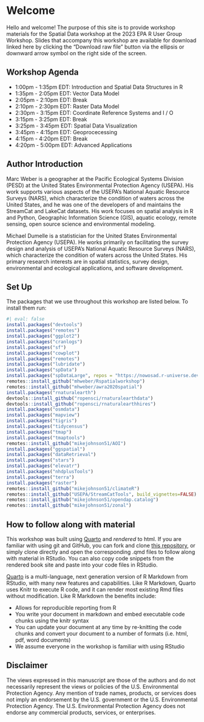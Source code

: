 # Welcome {#sec-intro .unnumbered}

Hello and welcome! The purpose of this site is to provide workshop materials for the Spatial Data workshop at the 2023 EPA R User Group Workshop. Slides that accompany this workshop are available for download linked here by clicking the "Download raw file" button via the ellipsis or downward arrow symbol on the right side of the screen.

## Workshop Agenda

- 1:00pm - 1:35pm EDT: Introduction and Spatial Data Structures in R
- 1:35pm - 2:05pm EDT: Vector Data Model
- 2:05pm - 2:10pm EDT: Break
- 2:10pm - 2:30pm EDT: Raster Data Model
- 2:30pm - 3:15pm EDT: Coordinate Reference Systems and I / O
- 3:15pm - 3:25pm EDT: Break
- 3:25pm - 3:45pm EDT: Spatial Data Visualization
- 3:45pm - 4:15pm EDT: Geoprocecessing
- 4:15pm - 4:20pm EDT: Break
- 4:20pm - 5:00pm EDT: Advanced Applications
  
## Author Introduction

Marc Weber is a geographer at the Pacific Ecological Systems Division (PESD) at the United States Environmental Protection Agency (USEPA). His work supports various aspects of the USEPA's National Aquatic Resource Surveys (NARS), which characterize the condition of waters across the United States, and he was one of the developers of and maintains the StreamCat and LakeCat datasets.  His work focuses on spatial analysis in R and Python, Geographic Information Science (GIS), aquatic ecology, remote sensing, open source science and environmental modeling.

Michael Dumelle is a statistician for the United States Environmental Protection Agency (USEPA). He works primarily on facilitating the survey design and analysis of USEPA's National Aquatic Resource Surveys (NARS), which characterize the condition of waters across the United States. His primary research interests are in spatial statistics, survey design, environmental and ecological applications, and software development.

## Set Up

The packages that we use throughout this workshop are listed below. To install them run:
```r
#| eval: false
install.packages("devtools")
install.packages("remotes")
install.packages("ggplot2")
install.packages("cranlogs")
install.packages("sf")
install.packages("cowplot")
install.packages("remotes")
install.packages("lubridate")
install.packages("spData")
install.packages("spDataLarge", repos = "https://nowosad.r-universe.dev")
remotes::install_github("mhweber/Rspatialworkshop")
remotes::install_github("mhweber/awra2020spatial")
install.packages("rnaturalearth")
devtools::install_github("ropensci/rnaturalearthdata")
devtools::install_github("ropensci/rnaturalearthhires")
install.packages("osmdata")
install.packages("mapview")
install.packages("tigris")
install.packages("tidycensus")
install.packages("tmap")
install.packages("tmaptools")
remotes::install_github("mikejohnson51/AOI")
install.packages("ggspatial")
install.packages("dataRetrieval")
install.packages("stars")
install.packages("elevatr")
install.packages("nhdplusTools")
install.packages("terra")
install.packages("raster")
remotes::install_github("mikejohnson51/climateR")
remotes::install_github("USEPA/StreamCatTools", build_vignettes=FALSE)
remotes::install_github("mikejohnson51/opendap.catalog")
remotes::install_github("mikejohnson51/zonal")
```

## How to follow along with material
This workshop was built using [Quarto](https://quarto.org/) and *rendered* to html.  If you are familiar with using git and GitHub, you can fork and clone [this repository](https://github.com/mhweber/spatialdata.epaR2023.git), or simply clone directly and open the corresponding .qmd files to follow along with material in RStudio.  You can also copy code snippets from the rendered book site and paste into your code files in RStudio.

[Quarto](https://quarto.org/) is a multi-language, next generation version of R Markdown from RStudio, with many new features and capabilities. Like R Markdown, Quarto uses Knitr to execute R code, and it can render most existing Rmd files without modification.  Like R Markdown the benefits include:

- Allows for reproducible reporting from R
- You write your document in markdown and embed executable code chunks using the knitr syntax
- You can update your document at any time by re-knitting the code chunks and convert your document to a number of formats (i.e. html, pdf, word documents)
- We assume everyone in the workshop is familiar with using RStudio

## Disclaimer

The views expressed in this manuscript are those of the authors and do not necessarily represent the views or policies of the U.S. Environmental Protection Agency. Any mention of trade names, products, or services does not imply an endorsement by the U.S. government or the U.S. Environmental Protection Agency. The U.S. Environmental Protection Agency does not endorse any commercial products, services, or enterprises.
